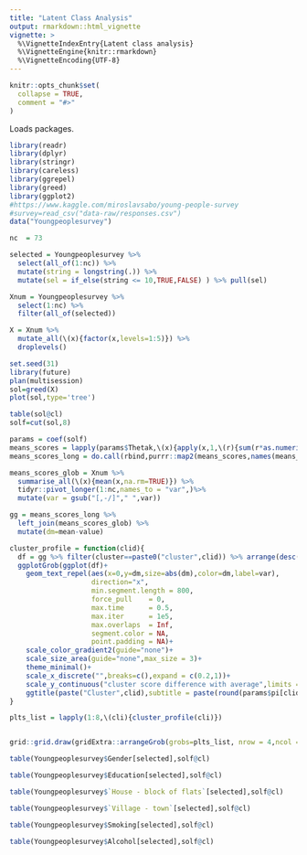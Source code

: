 ```yaml
---
title: "Latent Class Analysis"
output: rmarkdown::html_vignette
vignette: >
  %\VignetteIndexEntry{Latent class analysis}
  %\VignetteEngine{knitr::rmarkdown}
  %\VignetteEncoding{UTF-8}
---
```


```r
knitr::opts_chunk$set(
  collapse = TRUE,
  comment = "#>"
)
```

Loads packages.
```r
library(readr)
library(dplyr)
library(stringr)
library(careless)
library(ggrepel)
library(greed)
library(ggplot2)
#https://www.kaggle.com/miroslavsabo/young-people-survey
#survey=read_csv("data-raw/responses.csv")
data("Youngpeoplesurvey")
```


```r
nc  = 73

selected = Youngpeoplesurvey %>% 
  select(all_of(1:nc)) %>%
  mutate(string = longstring(.)) %>%
  mutate(sel = if_else(string <= 10,TRUE,FALSE) ) %>% pull(sel)

Xnum = Youngpeoplesurvey %>% 
  select(1:nc) %>%
  filter(all_of(selected))

X = Xnum %>% 
  mutate_all(\(x){factor(x,levels=1:5)}) %>% 
  droplevels()

```



```r
set.seed(31)
library(future)
plan(multisession)
sol=greed(X)
plot(sol,type='tree')
```



```r
table(sol@cl)
solf=cut(sol,8)
```

```r
params = coef(solf)
means_scores = lapply(params$Thetak,\(x){apply(x,1,\(r){sum(r*as.numeric(names(r)))})})
means_scores_long = do.call(rbind,purrr::map2(means_scores,names(means_scores),\(x,y){tibble(cluster=names(x),mean=x,var=y)}))  %>% mutate(var = gsub("\\."," ",var))

means_scores_glob = Xnum %>% 
  summarise_all(\(x){mean(x,na.rm=TRUE)}) %>% 
  tidyr::pivot_longer(1:nc,names_to = "var",)%>% 
  mutate(var = gsub("[,-/]"," ",var))

gg = means_scores_long %>% 
  left_join(means_scores_glob) %>% 
  mutate(dm=mean-value) 

cluster_profile = function(clid){
  df = gg %>% filter(cluster==paste0("cluster",clid)) %>% arrange(desc(abs(dm))) %>% head(25)
  ggplotGrob(ggplot(df)+
    geom_text_repel(aes(x=0,y=dm,size=abs(dm),color=dm,label=var),
                    direction="x",
                    min.segment.length = 800,    
                    force_pull    = 0,
                    max.time      = 0.5,
                    max.iter      = 1e5,
                    max.overlaps  = Inf,
                    segment.color = NA,
                    point.padding = NA)+
    scale_color_gradient2(guide="none")+
    scale_size_area(guide="none",max_size = 3)+
    theme_minimal()+
    scale_x_discrete("",breaks=c(),expand = c(0.2,1))+
    scale_y_continuous("cluster score difference with average",limits = c(-1.5,1.5))+
    ggtitle(paste("Cluster",clid),subtitle = paste(round(params$pi[clid]*100),"% of the respondents")))
}

plts_list = lapply(1:8,\(cli){cluster_profile(cli)})


grid::grid.draw(gridExtra::arrangeGrob(grobs=plts_list, nrow = 4,ncol =2))

```


```r
table(Youngpeoplesurvey$Gender[selected],solf@cl)
```



```r
table(Youngpeoplesurvey$Education[selected],solf@cl)
```


```r
table(Youngpeoplesurvey$`House - block of flats`[selected],solf@cl)
```


```r
table(Youngpeoplesurvey$`Village - town`[selected],solf@cl)
```

```r
table(Youngpeoplesurvey$Smoking[selected],solf@cl)
```


```r
table(Youngpeoplesurvey$Alcohol[selected],solf@cl)
```